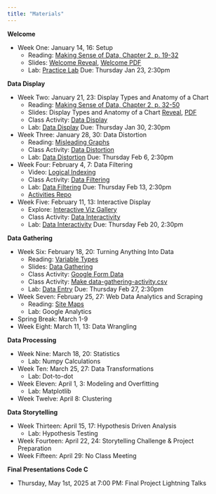 ```yaml
---
title: "Materials"
---
```


**Welcome**

- Week One: January 14, 16: Setup
  - Reading: [Making Sense of Data, Chapter 2, p. 19-32](https://ebookcentral.proquest.com/lib/allegheny-ebooks/reader.action?docID=427614&ppg=35)
  - Slides: [Welcome Reveal](slides/01-welcome.qmd), [Welcome PDF](slides/01-welcome.pdf)
  - Lab: [Practice Lab](https://classroom.github.com/a/ypH8iEXF) Due: Thursday Jan 23, 2:30pm

<!-- practice using sheets, how to type formula =, how to pull down the formula -->
<!-- or not sheets...practice with colab. downloading. submitting back to github -->

**Data Display**

- Week Two: January 21, 23: Display Types and Anatomy of a Chart
  - Reading: [Making Sense of Data, Chapter 2, p. 32-50](https://ebookcentral.proquest.com/lib/allegheny-ebooks/reader.action?docID=427614&ppg=48)
  - Slides: Display Types and Anatomy of a Chart [Reveal](slides/02-data-display.qmd), [PDF](slides/02-data-display.pdf)
  - Class Activity: [Data Display](code/data_display_activity.ipynb)
  - Lab: [Data Display](https://classroom.github.com/a/4qDGRQsy) Due: Thursday Jan 30, 2:30pm
  <!-- precoded plots exemplifying graph types. students identify all things -->
  <!-- come up with story for the figures -->
- Week Three: January 28, 30: Data Distortion
  - Reading: [Misleading Graphs](https://web.stevenson.edu/mbranson/m4tp/version1/fake-news-misleading-graphs.html)
  - Class Activity: [Data Distortion](code/data_distortion_activity.ipynb)
  - Lab: [Data Distortion](https://classroom.github.com/a/MlNXvWRF) Due: Thursday Feb 6, 2:30pm
- Week Four: February 4, 7: Data Filtering
  - Video: [Logical Indexing](https://youtu.be/v5pJfu-yn-0)
  - Class Activity: [Data Filtering](code/data_filtering_activity.ipynb)
  - Lab: [Data Filtering](https://classroom.github.com/a/TwR2gnVy) Due: Thursday Feb 13, 2:30pm 
  - [Activities Repo](https://classroom.github.com/a/WsxZrwZP) 
- Week Five: February 11, 13: Interactive Display
  - Explore: [Interactive Viz Gallery](https://www.tableau.com/viz-gallery)
  - Class Activity: [Data Interactivity](code/data_interactivity_activity.ipynb)
  - Lab: [Data Interactivity](https://classroom.github.com/a/xwNOik6D) Due: Thursday Feb 20, 2:30pm
  
**Data Gathering**

- Week Six: February 18, 20: Turning Anything Into Data
  - Reading: [Variable Types](https://www150.statcan.gc.ca/n1/edu/power-pouvoir/ch8/5214817-eng.htm)
  - Slides: [Data Gathering](slides/06-data-gathering.qmd)
  - Class Activity: [Google Form Data](https://forms.gle/rqqcmMtnEHc6g3276)
  - Class Activity: [Make data-gathering-activity.csv](slides/06-data-gathering.qmd#csv-activity)
  - Lab: [Data Entry](https://classroom.github.com/a/ltosB-79) Due: Thursday Feb 27, 2:30pm
- Week Seven: February 25, 27: Web Data Analytics and Scraping
  - Reading: [Site Maps](https://markitors.com/what-is-a-sitemap/)
  - Lab: Google Analytics
  <!-- https://quarto.org/docs/publishing/ci.html -->
- Spring Break: March 1-9
- Week Eight: March 11, 13: Data Wrangling


**Data Processing**

- Week Nine: March 18, 20: Statistics
  - Lab: Numpy Calculations
- Week Ten: March 25, 27: Data Transformations
  - Lab: Dot-to-dot
- Week Eleven: April 1, 3: Modeling and Overfitting
  - Lab: Matplotlib
- Week Twelve: April 8: Clustering

**Data Storytelling**

- Week Thirteen: April 15, 17: Hypothesis Driven Analysis
  - Lab: Hypothesis Testing
- Week Fourteen: April 22, 24: Storytelling Challenge & Project Preparation
- Week Fifteen: April 29: No Class Meeting

**Final Presentations Code C**

- Thursday, May 1st, 2025 at 7:00 PM: Final Project Lightning Talks 

<!-- ## Week 1 - Setup

| Date  | Due              | Links to in-class materials | Links to new assignments |
|-------|------------------|-----------------------------|----------------------|
|Tu Jan 14||||
|Th Jan 16|||[Reading: Gentle Chart Types](https://chartio.com/learn/charts/essential-chart-types-for-data-visualization/) </br> [Reading: Visualizations p. 19-32](https://ebookcentral.proquest.com/lib/allegheny-ebooks/reader.action?docID=427614) </br> [Lab 1: Hall of Fame](https://classroom.github.com/a/36z5eOtg) due 2:30pm Jan 26|

## Week 2 - Intro to Visualization in Sheets

| Date  | Due              | Links to in-class materials | Links to new assignments |
|-------|------------------|-----------------------------|----------------------|
|M Jan 22|[Reading: Gentle Chart Types](https://chartio.com/learn/charts/essential-chart-types-for-data-visualization/) </br> [Reading: Visualizations p. 19-32](https://ebookcentral.proquest.com/lib/allegheny-ebooks/reader.action?docID=427614)|[Slides: Intro to Visualizations](https://github.com/allegheny-college-cmpsc-105-spring-2024/course-materials/blob/main/notes/20240122-introduction-to-visualizations.pdf) ||
|W Jan 24||[Slides: Organization and Transformation](https://github.com/allegheny-college-cmpsc-105-spring-2024/course-materials/blob/main/notes/20240124-data-transformation-organization.pdf) ||
|F Jan 26|Lightning talks 11-11:50am <br> [Lab 1: Hall of Fame](https://classroom.github.com/a/36z5eOtg) due 2:30pm||[Lab 2: Dot to dot](https://classroom.github.com/a/0Kb-l_iO) due Feb 2 at 2:30pm|

## Week 3 - Transformations

| Date  | Due              | Links to in-class materials | Links to new assignments |
|-------|------------------|-----------------------------|----------------------|
|M Jan 29||[Slides: Tranformations Continued](https://github.com/allegheny-college-cmpsc-105-spring-2024/course-materials/blob/main/notes/20240129-transformations-continued.pdf)||
|W Jan 31||[Colab: Installation Instructions](https://colab.research.google.com/github/allegheny-college-cmpsc-105-spring-2024/course-materials/blob/main/notes/20240131_colab_intro.ipynb)||
|F Feb 02|||[Reading: File Naming](https://uq.pressbooks.pub/digital-essentials-data-and-files/chapter/file-naming-and-formats/) <br> [Reading: File Systems All Sections](https://e115.engr.ncsu.edu/file-systems/) <br> [Lab 3: Dot to do ipynb](https://classroom.github.com/a/igLOWZ-h) due Feb 9 at 2:30pm|

## Week 4 - Storytelling

| Date  | Due              | Links to in-class materials | Links to new assignments |
|-------|------------------|-----------------------------|----------------------|
|M Feb 05||[Slides: File Organization](https://github.com/allegheny-college-cmpsc-105-spring-2024/course-materials/blob/main/notes/20240205-file-system-review.pdf)||
|W Feb 07|[Reading: File Naming](https://uq.pressbooks.pub/digital-essentials-data-and-files/chapter/file-naming-and-formats/) <br> [Reading: File Systems All Sections](https://e115.engr.ncsu.edu/file-systems/)|[Slides: Data Storytelling](https://github.com/allegheny-college-cmpsc-105-spring-2024/course-materials/blob/main/notes/20240207-data-storytelling.pdf)|[Reading: Storytelling Music Example p. 1-7](https://journals.sagepub.com/doi/epdf/10.2190/EM.31.1.c)|
|F Feb 09|[Lab 2: Dot to dot](https://classroom.github.com/a/0Kb-l_iO) due at 2:30pm <br> [Lab 3: Dot to dot ipynb](https://classroom.github.com/a/igLOWZ-h) due at 2:30pm|[Colab: Vocal Analysis](https://colab.research.google.com/github/allegheny-college-cmpsc-105-spring-2024/course-materials/blob/main/notes/20240209_voice_analysis.ipynb)|[Reading: Science & Story p. 8-14](https://allegheny.alma.exlibrisgroup.com/discovery/openurl?institution=01ACO_INST&rfr_id=info:sid%2Fsummon&rft_dat=ie%3D51154733620003906,ie%3D5159145450003906,ie%3D2148230190003906,language%3DEN&svc_dat=CTO&u.ignore_date_coverage=true&vid=01ACO_INST:Services) <br> [Lab 4: Voice Analysis](https://classroom.github.com/a/fJEPT6I4) due Feb 16th at 11:59pm|

## Week 5 - Google Analytics

| Date  | Due              | Links to in-class materials | Links to new assignments |
|-------|------------------|-----------------------------|----------------------|
|M Feb 12|||[Reading: General Storytelling](https://clauswilke.com/dataviz/telling-a-story.html)|
|W Feb 14|[Reading: Storytelling Music Example p. 1-7](https://journals.sagepub.com/doi/epdf/10.2190/EM.31.1.c)|[Slides: Google Analytics by OBC](https://github.com/CMPSC-301-Allegheny-College-Spring-2023/classDocs/blob/main/lessons/02/02week_cs301_24Jan2023_googleAnalytics.pdf)|[Reading: Storytelling Business Example](https://mitsloan.mit.edu/ideas-made-to-matter/next-chapter-analytics-data-storytelling)|
|F Feb 16|[Lab 4: Voice Analysis](https://classroom.github.com/a/fJEPT6I4) due 11:59 pm||[Lab 5: Resto Google Analytics](https://classroom.github.com/a/RbaYQTOJ) due F Feb 23 at 11:59pm|

## Week 6 - Dashboards

| Date  | Due              | Links to in-class materials | Links to new assignments |
|-------|------------------|-----------------------------|----------------------|
|M Feb 19||||
|W Feb 21||[Slides: Dashboards](https://github.com/allegheny-college-cmpsc-105-spring-2024/course-materials/blob/main/notes/20240221-dashboards.pdf)||
|F Feb 23|[Lab 5: Resto Google Analytics](https://classroom.github.com/a/RbaYQTOJ) due F Feb 23 at 11:59pm|||

## Week 7 - Introduction to Numpy

| Date  | Due              | Links to in-class materials | Links to new assignments |
|-------|------------------|-----------------------------|----------------------|
|M Feb 26||||
|W Feb 28||Intro to numpy||
|F Mar 01||[Slides: transformations in numpy](https://github.com/allegheny-college-cmpsc-105-spring-2024/course-materials/blob/main/notes/20240301-transformations-in-numpy.pdf)|[Reading: Describing Data p. 17-46](https://ebookcentral.proquest.com/lib/allegheny-ebooks/reader.action?docID=1729064&ppg=31)|

## Spring Break

## Week 8 - Stats

| Date  | Due              | Links to in-class materials | Links to new assignments |
|-------|------------------|-----------------------------|----------------------|
|M Mar 11|[Reading: Describing Data p. 17-46](https://ebookcentral.proquest.com/lib/allegheny-ebooks/reader.action?docID=1729064&ppg=31)|[Slides: data descriptors in numpy](https://github.com/allegheny-college-cmpsc-105-spring-2024/course-materials/blob/main/notes/20240311-describing-data-in-numpy.pdf)|[Lab 6: Data Descriptors in Numpy](https://classroom.github.com/a/yx1xFxym) due March 18th at 11am|
|W Mar 13|||[Reading: Preparing Data Tables p. 47-59](https://ebookcentral.proquest.com/lib/allegheny-ebooks/reader.action?docID=1729064&ppg=61)|
|F Mar 15||[Slides: distributions intro](https://github.com/allegheny-college-cmpsc-105-spring-2024/course-materials/blob/main/notes/20240315-distributions-intro.pdf)||

## Week 9 - Stats Continued

| Date  | Due              | Links to in-class materials | Links to new assignments |
|-------|------------------|-----------------------------|----------------------|
|M Mar 18|[Lab 6: Data Descriptors in Numpy](https://classroom.github.com/a/yx1xFxym) due at 11am|[Slides: confidence interval, hypothesis testing](https://github.com/allegheny-college-cmpsc-105-spring-2024/course-materials/blob/main/notes/20240318-hypothesis-testing.pdf)||
|W Mar 20|[Reading: Preparing Data Tables p. 47-59](https://ebookcentral.proquest.com/lib/allegheny-ebooks/reader.action?docID=1729064&ppg=61)|[Slides: hypothesis testing continued](https://github.com/allegheny-college-cmpsc-105-spring-2024/course-materials/blob/main/notes/20240320-hypothesis-testing-continued.pdf)||
|F Mar 22||[Board: Matplotlib Intro]|[Lab 7: Testing Hypotheses](https://classroom.github.com/a/gnvNGjAL) due March 29th at 11:59pm|

## Week 10 - Matplotlib

| Date  | Due              | Links to in-class materials | Links to new assignments |
|-------|------------------|-----------------------------|----------------------|
|M Mar 25||[Board: Logical Indexing]||
|W Mar 27||[Code: matplotlib formatting](https://github.com/allegheny-college-cmpsc-105-spring-2024/course-materials/blob/main/notes/20240327-matplotlib-formatting.py)||
|F Mar 29|[Lab 7: Testing Hypotheses](https://classroom.github.com/a/gnvNGjAL) due March at 11:59pm||[Lab 8: Matplotlib](https://classroom.github.com/a/UlUzGaDt) due April 5 at 11:59pm|

## Week 11 - Linear Relationships

| Date  | Due              | Links to in-class materials | Links to new assignments |
|-------|------------------|-----------------------------|----------------------|
|M Apr 01||[Slides: Correlation and Regression](https://github.com/allegheny-college-cmpsc-105-spring-2024/course-materials/blob/main/notes/20240401-correlation-regression.pdf)|[Reading: Correlation p. 69-71](https://ebookcentral.proquest.com/lib/allegheny-ebooks/reader.action?docID=1729064&ppg=83)|
|W Apr 03||||
|F Apr 05|[Lab 8: Matplotlib](https://classroom.github.com/a/UlUzGaDt) due at 11:59pm|||

## Week 12 - Tableau Public

| Date  | Due              | Links to in-class materials | Links to new assignments |
|-------|------------------|-----------------------------|----------------------|
|M Apr 08||[Biased and Unbiased Slopes]||
|W Apr 10||Tableau Public - first exploration||
|F Apr 12||Tableau Public - overfitting |[Lab 9: Songdata Correlations](https://classroom.github.com/a/VfrKh8M7) due Apr 19 at 11:59pm|

## Week 13 - Project Consultation

| Date  | Due              | Links to in-class materials | Links to new assignments |
|-------|------------------|-----------------------------|----------------------|
|M Apr 15||||
|W Apr 17||||
|F Apr 19|[Lab 9: Songdata Correlations](https://classroom.github.com/a/VfrKh8M7) due at 11:59pm|[Initial Project Meetings](https://docs.google.com/spreadsheets/d/1PQoFkdfPZGWLfPZzknpVNqdnq6-bgphOttl5uiCnWKU/edit?usp=sharing)||

## Week 14 - Project Consultation

| Date  | Due              | Links to in-class materials | Links to new assignments |
|-------|------------------|-----------------------------|----------------------|
|M Apr 22||||
|W Apr 24|||[Project Repo: Data Insight](https://classroom.github.com/a/pojZiZlA) due May 7 at 11:59am|
|F Apr 26 class||[Department Survey](https://forms.gle/KhXfL4juCt7VPegRA) <br> [RSE Survey](https://allegheny.instructure.com/courses/10873/external_tools/1268)||
|F Apr 26 lab|[Checkpoint Presentations](https://docs.google.com/spreadsheets/d/1PQoFkdfPZGWLfPZzknpVNqdnq6-bgphOttl5uiCnWKU/edit?usp=sharing)|||

## Week 15 - Project Consultation

| Date  | Due              | Links to in-class materials | Links to new assignments |
|-------|------------------|-----------------------------|----------------------|
|M Apr 29|[Checkpoint Presentations](https://docs.google.com/spreadsheets/d/1PQoFkdfPZGWLfPZzknpVNqdnq6-bgphOttl5uiCnWKU/edit?usp=sharing)|||

## Final Project Due

| Date  | Due              | Links to in-class materials | Links to new assignments |
|-------|------------------|-----------------------------|----------------------|
|Tu May 07|[Project Repo: Data Insight](https://classroom.github.com/a/pojZiZlA) due at 11:59am||| -->
